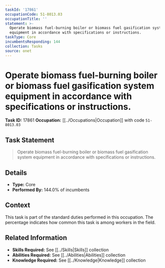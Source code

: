 ```yaml
---
taskId: '17861'
occupationCode: 51-8013.03
occupationTitle: ''
statement: >-
  Operate biomass fuel-burning boiler or biomass fuel gasification system
  equipment in accordance with specifications or instructions.
taskType: Core
incumbentsResponding: 144
collection: Tasks
source: onet
---
```

# Operate biomass fuel-burning boiler or biomass fuel gasification system equipment in accordance with specifications or instructions.

**Task ID:** 17861
**Occupation:** [[../Occupations|Occupation]] with code `51-8013.03`

## Task Statement

> Operate biomass fuel-burning boiler or biomass fuel gasification system equipment in accordance with specifications or instructions.

## Details

- **Type:** Core
- **Performed By:** 144.0% of incumbents

## Context

This task is part of the standard duties performed in this occupation. The percentage indicates how common this task is among workers in the field.

## Related Information

- **Skills Required:** See [[../Skills|Skills]] collection
- **Abilities Required:** See [[../Abilities|Abilities]] collection
- **Knowledge Required:** See [[../Knowledge|Knowledge]] collection
